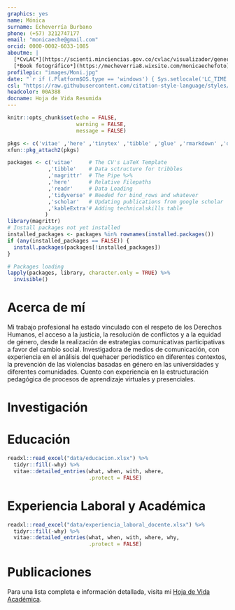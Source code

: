 ```yaml
---
graphics: yes
name: Mónica
surname: Echeverría Burbano
phone: (+57) 3212747177
email: "monicaeche@gmail.com"
orcid: 0000-0002-6033-1085
aboutme: |
  [*CvLAC*](https://scienti.minciencias.gov.co/cvlac/visualizador/generarCurriculoCv.do?cod_rh=0001636025) • 
  [*Book fotográfico*](https://mecheverria8.wixsite.com/monicaechefoto)
profilepic: "images/Moni.jpg"
date: "`r if (.Platform$OS.type == 'windows') { Sys.setlocale('LC_TIME','Spanish_Spain') } else { Sys.setlocale('LC_TIME','es_CO.UTF-8') }; format(Sys.Date(), '%d de %B de %Y')`"
csl: "https://raw.githubusercontent.com/citation-style-language/styles/master/apa-cv.csl"
headcolor: 00A388
docname: Hoja de Vida Resumida
---
```


```r
knitr::opts_chunk$set(echo = FALSE,
                      warning = FALSE,
                      message = FALSE)

pkgs <- c('vitae' ,'here' ,'tinytex' ,'tibble' ,'glue' ,'rmarkdown' ,'dplyr', 'readr' ,'yaml')
xfun::pkg_attach2(pkgs)

packages <- c('vitae'     # The CV's LaTeX Template
             ,'tibble'    # Data sctructure for tribbles
             ,'magrittr'  # The Pipe %>%
             ,'here'      # Relative Filepaths
             ,'readr'     # Data Loading
             ,'tidyverse' # Needed for bind_rows and whatever
             ,'scholar'   # Updating publications from google scholar
             ,'kableExtra'# Adding technicalskills table
            )
library(magrittr)
# Install packages not yet installed
installed_packages <- packages %in% rownames(installed.packages())
if (any(installed_packages == FALSE)) {
  install.packages(packages[!installed_packages])
}

# Packages loading
lapply(packages, library, character.only = TRUE) %>%
  invisible()
```

# Acerca de mí

Mi trabajo profesional ha estado vinculado con el respeto de los Derechos Humanos, el acceso a la justicia, la resolución de conflictos y a la equidad de género, desde la realización de estrategias comunicativas participativas a favor del cambio social. Investigadora de medios de comunicación, con experiencia en el análisis del quehacer periodístico en diferentes contextos, la prevención de las violencias basadas en género en las universidades y diferentes comunidades. Cuento con experiencia en la estructuración pedagógica de procesos de aprendizaje virtuales y presenciales.

# Investigación

\begin{cvskills}
  \cvskill
    {Líneas de Investigación}
    {Comunicación estratégica en organizaciones y movimientos sociales • Género • Interseccionalidad \newline
    Comunicación con enfoque de derechos humanos • Análisis de medios}
\end{cvskills}

# Educación

```r
readxl::read_excel("data/educacion.xlsx") %>%
  tidyr::fill(-why) %>%
  vitae::detailed_entries(what, when, with, where,
                          .protect = FALSE)
```

# Experiencia Laboral y Académica

```r
readxl::read_excel("data/experiencia_laboral_docente.xlsx") %>%
  tidyr::fill(-why) %>%
  vitae::detailed_entries(what, when, with, where, why,
                          .protect = FALSE)
```

# Publicaciones

Para una lista completa e información detallada, visita mi [Hoja de Vida Académica](https://github.com/JDLeongomez/Moni_HV/raw/main/Monica_Echeverria_HV.pdf).